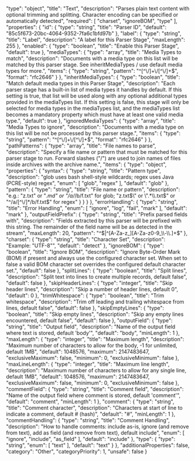  "type": "object",
  "title": "Text",
  "description": "Parses plain text content with optional trimming and splitting. Character encoding can be specified or automatically detected",
  "required": [
    "charset",
    "ignoreBOM",
    "type"
  ],
  "properties": {
    "id": {
      "type": "string",
      "title": "Parser ID",
      "default": "85c5f673-20bc-4064-9352-7fa6c1bfd97b"
    },
    "label": {
      "type": "string",
      "title": "Label",
      "description": "A label for this Parser Stage",
      "maxLength": 255
    },
    "enabled": {
      "type": "boolean",
      "title": "Enable this Parser Stage",
      "default": true
    },
    "mediaTypes": {
      "type": "array",
      "title": "Media Types to match",
      "description": "Documents with a media type on this list will be matched by this parser stage. See inheritMediaTypes / use default media types for more.",
      "items": {
        "type": "string",
        "pattern": "^[^\\/]+\\/[^\\/]+$",
        "format": "rfc2646"
      }
    },
    "inheritMediaTypes": {
      "type": "boolean",
      "title": "Match default media types in this Parser Stage",
      "description": "Each parser stage has a built-in list of media types it handles by default. If this setting is true, that list will be used along with any optional additional types provided in the mediaTypes list. If this setting is false, this stage will only be selected for media types in the mediaTypes list, and the mediaTypes list becomes a mandatory property which must have at least one valid media type.",
      "default": true
    },
    "ignoredMediaTypes": {
      "type": "array",
      "title": "Media Types to ignore",
      "description": "Documents with a media type on this list will be not be processed by this parser stage.",
      "items": {
        "type": "string",
        "pattern": "^[^\\/]+\\/[^\\/]+$",
        "format": "rfc2646"
      }
    },
    "pathPatterns": {
      "type": "array",
      "title": "File names to parse",
      "description": "Specify a file name or pattern that must be matched for this parser stage to run. Forward slashes (\"/\") are used to join names of files inside archives with the archive name.",
      "items": {
        "type": "object",
        "properties": {
          "syntax": {
            "type": "string",
            "title": "Pattern type",
            "description": "glob uses bash shell-style wildcards; regex uses Java (PCRE-style) regex",
            "enum": [
              "glob",
              "regex"
            ],
            "default": "glob"
          },
          "pattern": {
            "type": "string",
            "title": "File name or pattern",
            "description": "e.g.: \"z.txt\" or \"*.md\" or \"/a/*/b/f.txt\" for glob; \"z.txt$\" or \".*\\.txt$\" or \"^/a/[^\\/]*/b/f.txt$\" for regex"
          }
        }
      }
    },
    "errorHandling": {
      "type": "string",
      "title": "Error Handling",
      "enum": [
        "ignore",
        "log",
        "fail",
        "mark"
      ],
      "default": "mark"
    },
    "outputFieldPrefix": {
      "type": "string",
      "title": "Prefix parsed fields with",
      "description": "Fields extracted by this parser will be prefixed with this string. The remainder of the field name will be as detected in the stream",
      "maxLength": 20,
      "pattern": "^$|^[A-Za-z_][A-Za-z0-9_\\-\\.]+$"
    },
    "charset": {
      "type": "string",
      "title": "Character Set",
      "description": "Example: \"UTF-8\"",
      "default": "detect"
    },
    "ignoreBOM": {
      "type": "boolean",
      "title": "Ignore BOM",
      "description": "Ignore Byte-Order Mark (BOM) if present and always use the configured character set. When set to false a valid BOM character set overrides the configured default character set.",
      "default": false
    },
    "splitLines": {
      "type": "boolean",
      "title": "Split lines",
      "description": "Split text into lines to create multiple records, default false",
      "default": false
    },
    "skipHeaderLines": {
      "type": "integer",
      "title": "Skip header lines",
      "description": "Skip a number of header lines, default 0",
      "default": 0
    },
    "trimWhitespace": {
      "type": "boolean",
      "title": "Trim whitespace",
      "description": "Trim off leading and trailing whitespace from lines, default false",
      "default": false
    },
    "skipEmptyLines": {
      "type": "boolean",
      "title": "Skip empty lines",
      "description": "Skip any empty lines encountered, default false",
      "default": false
    },
    "outputField": {
      "type": "string",
      "title": "Output field",
      "description": "Name of the output field where text is stored, default 'body'",
      "default": "body",
      "minLength": 1
    },
    "maxLength": {
      "type": "integer",
      "title": "Maximum length",
      "description": "Maximum number of characters to allow for the body, -1 for unlimited, default 1MB",
      "default": 1048576,
      "maximum": 2147483647,
      "exclusiveMaximum": false,
      "minimum": 0,
      "exclusiveMinimum": false
    },
    "maxLineLength": {
      "type": "integer",
      "title": "Maximum line length",
      "description": "Maximum number of characters to allow for any single line, default 1MB",
      "default": 1048576,
      "maximum": 2147483647,
      "exclusiveMaximum": false,
      "minimum": 0,
      "exclusiveMinimum": false
    },
    "commentField": {
      "type": "string",
      "title": "Comment field",
      "description": "Name of the output field where comment is stored, default 'comment'",
      "default": "comment",
      "minLength": 1
    },
    "comment": {
      "type": "string",
      "title": "Comment character",
      "description": "Characters at start of line to indicate a comment, default # (hash)",
      "default": "#",
      "minLength": 1
    },
    "commentHandling": {
      "type": "string",
      "title": "Comment Handling",
      "description": "How to handle comments: include as-is, ignore (and remove from text), add as field (and remove from text), default include",
      "enum": [
        "ignore",
        "include",
        "as_field"
      ],
      "default": "include"
    },
    "type": {
      "type": "string",
      "enum": [
        "text"
      ],
      "default": "text"
    }
  },
  "additionalProperties": false,
  "category": "Other",
  "categoryPriority": 1,
  "unsafe": false
}
